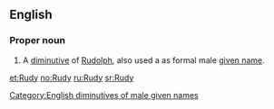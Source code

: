 {{also|rudy}}

==English==

===Proper noun===
{{en-proper noun}}

# A [[diminutive]] of [[Rudolph]], also used a as formal male [[given name]].

[[Category:English diminutives of male given names]]

[[et:Rudy]]
[[no:Rudy]]
[[ru:Rudy]]
[[sr:Rudy]]